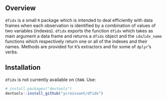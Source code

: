 ## Overview

`dfidx` is a small `R` package which is intended to deal efficiently
with data frames when each observation is identified by a combination
of values of two variables (indexes). `dfidx` exports the function
`dfidx` which takes as main argument a data frame and returns a
`dfidx` object and the `idx`/`idx_name` functions which respectively
return one or all of the indexes and their names. Methods are provided
for `R`'s extractors and for some of `dplyr`'s verbs.

## Installation

`dfidx` is not currently available on `CRAN`. Use:

```r
# install.packages("devtools")
devtools::install_github("ycroissant/dfidx")
```

